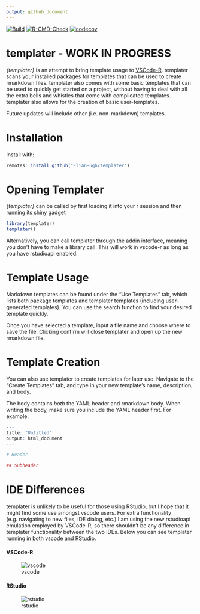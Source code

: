 ```yaml
---
output: github_document
---
```


<!-- badges: start -->
[![Build](https://travis-ci.com/ElianHugh/templater.svg?token=gH35B76qsVbgqgsMRb83&branch=master)](https://travis-ci.com/ElianHugh/templater)
[![R-CMD-Check](https://github.com/ElianHugh/templater/workflows/R-CMD-check/badge.svg)](https://github.com/ElianHugh/templater/actions)
[![codecov](https://codecov.io/gh/ElianHugh/templater/branch/master/graph/badge.svg?token=7BXS4HSBDX)](https://codecov.io/gh/ElianHugh/templater)
<!-- badges: end -->

# templater - WORK IN PROGRESS

*{templater}* is an attempt to bring template usage to [VSCode-R](https://github.com/Ikuyadeu/vscode-R). templater scans your installed packages for templates that can be used to create rmarkdown files. templater also comes with some basic templates that can be used to quickly get started on a project, without having to deal with all the extra bells and whistles that come with complicated templates. templater also allows for the creation of basic user-templates.

Future updates will include other (i.e. non-markdown) templates.

# Installation

Install with:

```r
remotes::install_github("ElianHugh/templater")
```

# Opening Templater

*{templater}* can be called by first loading it into your r session and then running its shiny gadget

```r
library(templater)
templater()
```

Alternatively, you can call templater through the addin interface, meaning you don't have to make a library call. This will work in vscode-r as long as you have rstudioapi enabled.

# Template Usage

Markdown templates can be found under the "Use Templates" tab, which lists both package templates and templater templates (including user-generated templates). You can use the search function to find your desired template quickly.

Once you have selected a template, input a file name and choose where to save the file. Clicking confirm will close templater and open up the new rmarkdown file.

# Template Creation

You can also use templater to create templates for later use. Navigate to the "Create Templates" tab, and type in your new template's name, description, and body.

The body contains _both_ the YAML header and rmarkdown body. When writing the body, make sure you include the YAML header first. For example:

```r
---
title: "Untitled"
output: html_document
---

# Header

## Subheader

```

# IDE Differences

templater is unlikely to be useful for those using RStudio, but I hope that it might find some use amongst vscode users.  For extra functionality (e.g. navigating to new files, IDE dialog, etc.) I am using the new rstudioapi emulation employed by VSCode-R, so there shouldn't be any difference in templater functionality between the two IDEs. Below you can see templater running in both vscode and RStudio.

#### VSCode-R
![vscode](man/figures/vscode-templater.PNG)

#### RStudio
![rstudio](man/figures/rstudio-templater.PNG)
